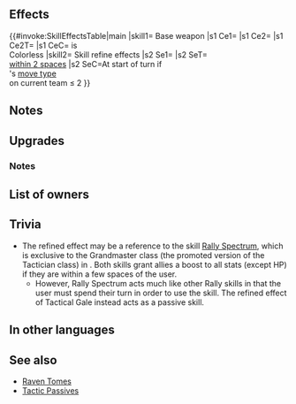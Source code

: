 {{Weapon Infobox
|tagid=SID_軍師の風書
|weaponType=Green Tome
|might=14
|range=2
|effect=Grants weapon-triangle advantage against colorless foes, and inflicts weapon-triangle disadvantage on colorless foes during combat.
|cost=400
|exclusive=1
|userVersion1=Closed
|userVersion2=Open
|statModifiers=0,14,0,0,0
|required=-
|refinePaths=default
|refineSP=400
|refineMedals=500
|refineDews=200
|effectSkill1=At start of turn, grants Atk/Spd/Def/Res+4 to allies within 2 spaces for 1 turn. Granted only if number of that ally's movement type on current team ≤ 2.
|iconSkill1=All Tactic W.png
|tagidExtraSkill1=指
|properties=
}}
==Effects==
{{#invoke:SkillEffectsTable|main
|skill1={{SCi|weapon}} Base weapon
|s1 Ce1={{Eft|New WTA}}
|s1 Ce2={{Eft|New WTD}}
|s1 Ce2T={{Tgt|Foe}}
|s1 CeC={{Tgt|Foe}} is<br>{{Wti|group=1|Colorless}} Colorless
|skill2={{Si|Tactical Bolt|refine=Skill1}} Skill refine effects
|s2 Se1={{Eft|Bonuses|Atk/Spd/Def/Res|4}}
|s2 SeT={{Tgt|Allies}}<br>[[within 2 spaces]]
|s2 SeC=At start of turn if<br>{{Tgt|Ally}}'s [[move type]]<br>on current team ≤ 2
}}

==Notes==
{{New WTA|colorless}}
==Upgrades==
{{Weapon Upgrade List}}
===Notes===
{{Tactic Passive notes|name={{St|Tactical Gale|refine=Skill1}}}}
==List of owners==
{{Skill Hero List}}
==Trivia==
{{Rsn|指揮R全4|Tactic R All 4}}
* The refined effect may be a reference to the skill [[fireemblemwiki:Rally Spectrum|Rally Spectrum]], which is exclusive to the Grandmaster class (the promoted version of the Tactician class) in {{FE|13}}. Both skills grant allies a boost to all stats (except HP) if they are within a few spaces of the user.
** However, Rally Spectrum acts much like other Rally skills in that the user must spend their turn in order to use the skill. The refined effect of Tactical Gale instead acts as a passive skill.
==In other languages==
{{OtherLanguages
|japanese=軍師の風書
|german=Taktischer Sturm
|spanishEU=Tifón estratégico
|spanishLA=Tifón estratégico
|french=Rafale tactique
|italian=Burrasca tattica
|chineseTW=軍師的風書
|portuguese=Ventania tática
}}
==See also==
{{See also skills|cond=(Description LIKE '%grants weapon-triangle advantage%' AND Description LIKE '%colorless%weapon-triangle%' OR Description LIKE '%ally_s movement type on current team ≤%') AND Exclusive='1'}}
* [[Raven Tomes]]
* [[Tactic Passives]]
{{Weapons Navbox}}